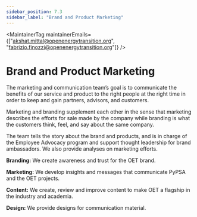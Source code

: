 ```yaml
---
sidebar_position: 7.3
sidebar_label: "Brand and Product Marketing"
---
```



<MaintainerTag maintainerEmails={["akshat.mittal@openenergytransition.org", "fabrizio.finozzi@openenergytransition.org"]} />

# Brand and Product Marketing
<ControlledDocBanner />

The marketing and communication team’s goal is to communicate the benefits of our service and product to the right people at the right time in order to keep and gain partners, advisors, and customers.

Marketing and branding supplement each other in the sense that marketing describes the efforts for sale made by the company while branding is what the customers think, feel, and say about the same company.

The team tells the story about the brand and products, and is in charge of the Employee Advocacy program and support thought leadership for brand ambassadors.
We also provide analyses on marketing efforts. 


<strong>Branding:</strong> We create awareness and trust for the OET brand.

<strong>Marketing:</strong> We develop insights and messages that communicate PyPSA and the OET projects.

<strong>Content:</strong> We create, review and improve content to make OET a flagship in the industry and academia.

<strong>Design:</strong> We provide designs for communication material.
